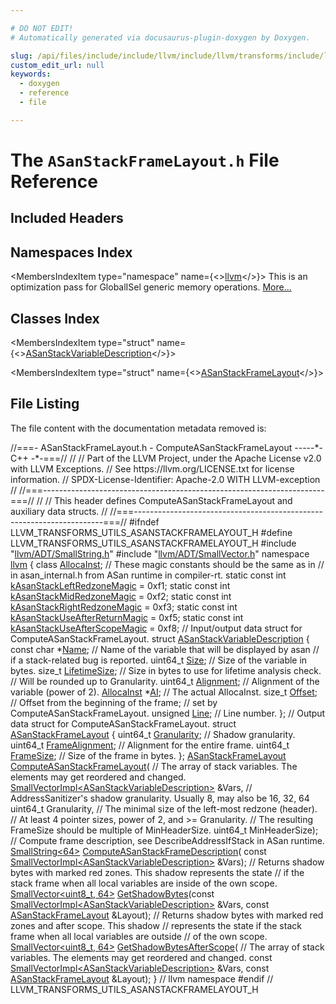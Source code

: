 ```yaml
---

# DO NOT EDIT!
# Automatically generated via docusaurus-plugin-doxygen by Doxygen.

slug: /api/files/include/include/llvm/include/llvm/transforms/include/llvm/transforms/utils/asanstackframelayout-h
custom_edit_url: null
keywords:
  - doxygen
  - reference
  - file

---
```





# The `ASanStackFrameLayout.h` File Reference

<DoxygenPage pluginConfig={pluginConfig}>



## Included Headers

<IncludesList>
<IncludesListItem
  filePath="llvm/ADT/SmallString.h"
  permalink="/docs/api/files/include/include/llvm/include/llvm/adt/smallstring-h"
  isLocal="true" />
<IncludesListItem
  filePath="llvm/ADT/SmallVector.h"
  permalink="/docs/api/files/include/include/llvm/include/llvm/adt/smallvector-h"
  isLocal="true" />
</IncludesList>

## Namespaces Index

<MembersIndex>

<MembersIndexItem
  type="namespace"
  name={<><a href="/docs/api/namespaces/llvm">llvm</a></>}>
This is an optimization pass for GlobalISel generic memory operations. <a href="/docs/api/namespaces/llvm/#details">More...</a>
</MembersIndexItem>

</MembersIndex>

## Classes Index

<MembersIndex>

<MembersIndexItem
  type="struct"
  name={<><a href="/docs/api/structs/llvm/asanstackvariabledescription">ASanStackVariableDescription</a></>}>
</MembersIndexItem>

<MembersIndexItem
  type="struct"
  name={<><a href="/docs/api/structs/llvm/asanstackframelayout">ASanStackFrameLayout</a></>}>
</MembersIndexItem>

</MembersIndex>


## File Listing

The file content with the documentation metadata removed is:

<ProgramListing>

<Link id="l00001" /><CodeLine lineNumber="1"><span class="doxyHighlightComment">//===- ASanStackFrameLayout.h - ComputeASanStackFrameLayout -----&#42;- C++ -&#42;-===//</span></CodeLine>
<Link id="l00002" /><CodeLine lineNumber="2"><span class="doxyHighlightComment">//</span></CodeLine>
<Link id="l00003" /><CodeLine lineNumber="3"><span class="doxyHighlightComment">// Part of the LLVM Project, under the Apache License v2.0 with LLVM Exceptions.</span></CodeLine>
<Link id="l00004" /><CodeLine lineNumber="4"><span class="doxyHighlightComment">// See https://llvm.org/LICENSE.txt for license information.</span></CodeLine>
<Link id="l00005" /><CodeLine lineNumber="5"><span class="doxyHighlightComment">// SPDX-License-Identifier: Apache-2.0 WITH LLVM-exception</span></CodeLine>
<Link id="l00006" /><CodeLine lineNumber="6"><span class="doxyHighlightComment">//</span></CodeLine>
<Link id="l00007" /><CodeLine lineNumber="7"><span class="doxyHighlightComment">//===----------------------------------------------------------------------===//</span></CodeLine>
<Link id="l00008" /><CodeLine lineNumber="8"><span class="doxyHighlightComment">//</span></CodeLine>
<Link id="l00009" /><CodeLine lineNumber="9"><span class="doxyHighlightComment">// This header defines ComputeASanStackFrameLayout and auxiliary data structs.</span></CodeLine>
<Link id="l00010" /><CodeLine lineNumber="10"><span class="doxyHighlightComment">//</span></CodeLine>
<Link id="l00011" /><CodeLine lineNumber="11"><span class="doxyHighlightComment">//===----------------------------------------------------------------------===//</span></CodeLine>
<Link id="l00012" /><CodeLine lineNumber="12"><span class="doxyHighlightPreprocessor">#ifndef LLVM&#95;TRANSFORMS&#95;UTILS&#95;ASANSTACKFRAMELAYOUT&#95;H</span></CodeLine>
<Link id="l00013" /><CodeLine lineNumber="13"><span class="doxyHighlightPreprocessor">#define LLVM&#95;TRANSFORMS&#95;UTILS&#95;ASANSTACKFRAMELAYOUT&#95;H</span></CodeLine>
<Link id="l00014" /><CodeLine lineNumber="14"><span class="doxyHighlightPreprocessor">#include &quot;<a href="/docs/api/files/include/include/llvm/include/llvm/adt/smallstring-h">llvm/ADT/SmallString.h</a>&quot;</span></CodeLine>
<Link id="l00015" /><CodeLine lineNumber="15"><span class="doxyHighlightPreprocessor">#include &quot;<a href="/docs/api/files/include/include/llvm/include/llvm/adt/smallvector-h">llvm/ADT/SmallVector.h</a>&quot;</span></CodeLine>
<Link id="l00016" /><CodeLine lineNumber="16"></CodeLine>
<Link id="l00017" /><CodeLine lineNumber="17"><span class="doxyHighlightKeyword">namespace </span><span class="doxyHighlight"><a href="/docs/api/namespaces/llvm">llvm</a> &#123;</span></CodeLine>
<Link id="l00018" /><CodeLine lineNumber="18"></CodeLine>
<Link id="l00019" /><CodeLine lineNumber="19"><span class="doxyHighlightKeyword">class </span><span class="doxyHighlight"><a href="/docs/api/classes/llvm/allocainst">AllocaInst</a>;</span></CodeLine>
<Link id="l00020" /><CodeLine lineNumber="20"></CodeLine>
<Link id="l00021" /><CodeLine lineNumber="21"><span class="doxyHighlightComment">// These magic constants should be the same as in</span></CodeLine>
<Link id="l00022" /><CodeLine lineNumber="22"><span class="doxyHighlightComment">// in asan&#95;internal.h from ASan runtime in compiler-rt.</span></CodeLine>
<Link id="l00023" /><CodeLine lineNumber="23" lineLink="/docs/api/namespaces/llvm/#aae8036506e4fa6502f8a639022e07d27"><span class="doxyHighlightKeyword">static</span><span class="doxyHighlight"> </span><span class="doxyHighlightKeyword">const</span><span class="doxyHighlight"> </span><span class="doxyHighlightKeywordType">int</span><span class="doxyHighlight"> <a href="/docs/api/namespaces/llvm/#aae8036506e4fa6502f8a639022e07d27">kAsanStackLeftRedzoneMagic</a> = 0xf1;</span></CodeLine>
<Link id="l00024" /><CodeLine lineNumber="24" lineLink="/docs/api/namespaces/llvm/#aee76e6fbde835470c3d8a44ed7ce5df3"><span class="doxyHighlightKeyword">static</span><span class="doxyHighlight"> </span><span class="doxyHighlightKeyword">const</span><span class="doxyHighlight"> </span><span class="doxyHighlightKeywordType">int</span><span class="doxyHighlight"> <a href="/docs/api/namespaces/llvm/#aee76e6fbde835470c3d8a44ed7ce5df3">kAsanStackMidRedzoneMagic</a> = 0xf2;</span></CodeLine>
<Link id="l00025" /><CodeLine lineNumber="25" lineLink="/docs/api/namespaces/llvm/#ae27fdd3ab3dec38cfe8af4ddcef4813b"><span class="doxyHighlightKeyword">static</span><span class="doxyHighlight"> </span><span class="doxyHighlightKeyword">const</span><span class="doxyHighlight"> </span><span class="doxyHighlightKeywordType">int</span><span class="doxyHighlight"> <a href="/docs/api/namespaces/llvm/#ae27fdd3ab3dec38cfe8af4ddcef4813b">kAsanStackRightRedzoneMagic</a> = 0xf3;</span></CodeLine>
<Link id="l00026" /><CodeLine lineNumber="26" lineLink="/docs/api/namespaces/llvm/#aaec439e7453d5235457273e9d3739718"><span class="doxyHighlightKeyword">static</span><span class="doxyHighlight"> </span><span class="doxyHighlightKeyword">const</span><span class="doxyHighlight"> </span><span class="doxyHighlightKeywordType">int</span><span class="doxyHighlight"> <a href="/docs/api/namespaces/llvm/#aaec439e7453d5235457273e9d3739718">kAsanStackUseAfterReturnMagic</a> = 0xf5;</span></CodeLine>
<Link id="l00027" /><CodeLine lineNumber="27" lineLink="/docs/api/namespaces/llvm/#a7b0d81f2dbe3642f0c723b5c4e740346"><span class="doxyHighlightKeyword">static</span><span class="doxyHighlight"> </span><span class="doxyHighlightKeyword">const</span><span class="doxyHighlight"> </span><span class="doxyHighlightKeywordType">int</span><span class="doxyHighlight"> <a href="/docs/api/namespaces/llvm/#a7b0d81f2dbe3642f0c723b5c4e740346">kAsanStackUseAfterScopeMagic</a> = 0xf8;</span></CodeLine>
<Link id="l00028" /><CodeLine lineNumber="28"></CodeLine>
<Link id="l00029" /><CodeLine lineNumber="29"><span class="doxyHighlightComment">// Input/output data struct for ComputeASanStackFrameLayout.</span></CodeLine>
<Link id="l00030" /><CodeLine lineNumber="30" lineLink="/docs/api/structs/llvm/asanstackvariabledescription"><span class="doxyHighlightKeyword">struct </span><span class="doxyHighlight"><a href="/docs/api/structs/llvm/asanstackvariabledescription">ASanStackVariableDescription</a> &#123;</span></CodeLine>
<Link id="l00031" /><CodeLine lineNumber="31" lineLink="/docs/api/structs/llvm/asanstackvariabledescription/#a46743ef066e35499be80cb4feb5491d9"><span class="doxyHighlight">  </span><span class="doxyHighlightKeyword">const</span><span class="doxyHighlight"> </span><span class="doxyHighlightKeywordType">char</span><span class="doxyHighlight"> &#42;<a href="/docs/api/structs/llvm/asanstackvariabledescription/#a46743ef066e35499be80cb4feb5491d9">Name</a>;    </span><span class="doxyHighlightComment">// Name of the variable that will be displayed by asan</span></CodeLine>
<Link id="l00032" /><CodeLine lineNumber="32"><span class="doxyHighlight">                       </span><span class="doxyHighlightComment">// if a stack-related bug is reported.</span></CodeLine>
<Link id="l00033" /><CodeLine lineNumber="33" lineLink="/docs/api/structs/llvm/asanstackvariabledescription/#aaabe9c4923f87576653ecd58dd3bd61e"><span class="doxyHighlight">  uint64&#95;t <a href="/docs/api/structs/llvm/asanstackvariabledescription/#aaabe9c4923f87576653ecd58dd3bd61e">Size</a>;       </span><span class="doxyHighlightComment">// Size of the variable in bytes.</span></CodeLine>
<Link id="l00034" /><CodeLine lineNumber="34" lineLink="/docs/api/structs/llvm/asanstackvariabledescription/#a25ce21187d41b135bf30abac8d1cc0cd"><span class="doxyHighlight">  </span><span class="doxyHighlightKeywordType">size&#95;t</span><span class="doxyHighlight"> <a href="/docs/api/structs/llvm/asanstackvariabledescription/#a25ce21187d41b135bf30abac8d1cc0cd">LifetimeSize</a>; </span><span class="doxyHighlightComment">// Size in bytes to use for lifetime analysis check.</span></CodeLine>
<Link id="l00035" /><CodeLine lineNumber="35"><span class="doxyHighlight">                       </span><span class="doxyHighlightComment">// Will be rounded up to Granularity.</span></CodeLine>
<Link id="l00036" /><CodeLine lineNumber="36" lineLink="/docs/api/structs/llvm/asanstackvariabledescription/#a334e5a2f5e73a791e1948c49ef53d6fc"><span class="doxyHighlight">  uint64&#95;t <a href="/docs/api/structs/llvm/asanstackvariabledescription/#a334e5a2f5e73a791e1948c49ef53d6fc">Alignment</a>;  </span><span class="doxyHighlightComment">// Alignment of the variable (power of 2).</span></CodeLine>
<Link id="l00037" /><CodeLine lineNumber="37" lineLink="/docs/api/structs/llvm/asanstackvariabledescription/#a193e9467a7bd1f19d23886d1c9719db4"><span class="doxyHighlight">  <a href="/docs/api/classes/llvm/allocainst">AllocaInst</a> &#42;<a href="/docs/api/structs/llvm/asanstackvariabledescription/#a193e9467a7bd1f19d23886d1c9719db4">AI</a>;      </span><span class="doxyHighlightComment">// The actual AllocaInst.</span></CodeLine>
<Link id="l00038" /><CodeLine lineNumber="38" lineLink="/docs/api/structs/llvm/asanstackvariabledescription/#a0c91c9e66a8cfb5f64667cfa44113cde"><span class="doxyHighlight">  </span><span class="doxyHighlightKeywordType">size&#95;t</span><span class="doxyHighlight"> <a href="/docs/api/structs/llvm/asanstackvariabledescription/#a0c91c9e66a8cfb5f64667cfa44113cde">Offset</a>;       </span><span class="doxyHighlightComment">// Offset from the beginning of the frame;</span></CodeLine>
<Link id="l00039" /><CodeLine lineNumber="39"><span class="doxyHighlight">                       </span><span class="doxyHighlightComment">// set by ComputeASanStackFrameLayout.</span></CodeLine>
<Link id="l00040" /><CodeLine lineNumber="40" lineLink="/docs/api/structs/llvm/asanstackvariabledescription/#a1f3d9121fe01224bf8f2981ef412edc9"><span class="doxyHighlight">  </span><span class="doxyHighlightKeywordType">unsigned</span><span class="doxyHighlight"> <a href="/docs/api/structs/llvm/asanstackvariabledescription/#a1f3d9121fe01224bf8f2981ef412edc9">Line</a>;       </span><span class="doxyHighlightComment">// Line number.</span></CodeLine>
<Link id="l00041" /><CodeLine lineNumber="41"><span class="doxyHighlight">&#125;;</span></CodeLine>
<Link id="l00042" /><CodeLine lineNumber="42"></CodeLine>
<Link id="l00043" /><CodeLine lineNumber="43"><span class="doxyHighlightComment">// Output data struct for ComputeASanStackFrameLayout.</span></CodeLine>
<Link id="l00044" /><CodeLine lineNumber="44" lineLink="/docs/api/structs/llvm/asanstackframelayout"><span class="doxyHighlightKeyword">struct </span><span class="doxyHighlight"><a href="/docs/api/structs/llvm/asanstackframelayout">ASanStackFrameLayout</a> &#123;</span></CodeLine>
<Link id="l00045" /><CodeLine lineNumber="45" lineLink="/docs/api/structs/llvm/asanstackframelayout/#a534519ca9fb5936d2e75254b3d691203"><span class="doxyHighlight">  uint64&#95;t <a href="/docs/api/structs/llvm/asanstackframelayout/#a534519ca9fb5936d2e75254b3d691203">Granularity</a>;     </span><span class="doxyHighlightComment">// Shadow granularity.</span></CodeLine>
<Link id="l00046" /><CodeLine lineNumber="46" lineLink="/docs/api/structs/llvm/asanstackframelayout/#abfdd3ba2719bb4fa5f8ec0fd0c0fa5b5"><span class="doxyHighlight">  uint64&#95;t <a href="/docs/api/structs/llvm/asanstackframelayout/#abfdd3ba2719bb4fa5f8ec0fd0c0fa5b5">FrameAlignment</a>;  </span><span class="doxyHighlightComment">// Alignment for the entire frame.</span></CodeLine>
<Link id="l00047" /><CodeLine lineNumber="47" lineLink="/docs/api/structs/llvm/asanstackframelayout/#afd012f620b5b7dcfb9f20ea0e6705a1b"><span class="doxyHighlight">  uint64&#95;t <a href="/docs/api/structs/llvm/asanstackframelayout/#afd012f620b5b7dcfb9f20ea0e6705a1b">FrameSize</a>;       </span><span class="doxyHighlightComment">// Size of the frame in bytes.</span></CodeLine>
<Link id="l00048" /><CodeLine lineNumber="48"><span class="doxyHighlight">&#125;;</span></CodeLine>
<Link id="l00049" /><CodeLine lineNumber="49"></CodeLine>
<Link id="l00050" /><CodeLine lineNumber="50"><span class="doxyHighlight"><a href="/docs/api/structs/llvm/asanstackframelayout">ASanStackFrameLayout</a> <a href="/docs/api/namespaces/llvm/#a9c3dc14da623315dbade0f0d23c8976a">ComputeASanStackFrameLayout</a>(</span></CodeLine>
<Link id="l00051" /><CodeLine lineNumber="51"><span class="doxyHighlight">    </span><span class="doxyHighlightComment">// The array of stack variables. The elements may get reordered and changed.</span></CodeLine>
<Link id="l00052" /><CodeLine lineNumber="52"><span class="doxyHighlight">    <a href="/docs/api/classes/llvm/smallvectorimpl">SmallVectorImpl&lt;ASanStackVariableDescription&gt;</a> &amp;Vars,</span></CodeLine>
<Link id="l00053" /><CodeLine lineNumber="53"><span class="doxyHighlight">    </span><span class="doxyHighlightComment">// AddressSanitizer&#39;s shadow granularity. Usually 8, may also be 16, 32, 64</span></CodeLine>
<Link id="l00054" /><CodeLine lineNumber="54"><span class="doxyHighlight">    uint64&#95;t Granularity,</span></CodeLine>
<Link id="l00055" /><CodeLine lineNumber="55"><span class="doxyHighlight">    </span><span class="doxyHighlightComment">// The minimal size of the left-most redzone (header).</span></CodeLine>
<Link id="l00056" /><CodeLine lineNumber="56"><span class="doxyHighlight">    </span><span class="doxyHighlightComment">// At least 4 pointer sizes, power of 2, and &gt;= Granularity.</span></CodeLine>
<Link id="l00057" /><CodeLine lineNumber="57"><span class="doxyHighlight">    </span><span class="doxyHighlightComment">// The resulting FrameSize should be multiple of MinHeaderSize.</span></CodeLine>
<Link id="l00058" /><CodeLine lineNumber="58"><span class="doxyHighlight">    uint64&#95;t MinHeaderSize);</span></CodeLine>
<Link id="l00059" /><CodeLine lineNumber="59"></CodeLine>
<Link id="l00060" /><CodeLine lineNumber="60"><span class="doxyHighlightComment">// Compute frame description, see DescribeAddressIfStack in ASan runtime.</span></CodeLine>
<Link id="l00061" /><CodeLine lineNumber="61"><span class="doxyHighlight"><a href="/docs/api/classes/llvm/smallstring">SmallString&lt;64&gt;</a> <a href="/docs/api/namespaces/llvm/#a5443261ddc0795520b7c673e11af38f3">ComputeASanStackFrameDescription</a>(</span></CodeLine>
<Link id="l00062" /><CodeLine lineNumber="62"><span class="doxyHighlight">    </span><span class="doxyHighlightKeyword">const</span><span class="doxyHighlight"> <a href="/docs/api/classes/llvm/smallvectorimpl">SmallVectorImpl&lt;ASanStackVariableDescription&gt;</a> &amp;Vars);</span></CodeLine>
<Link id="l00063" /><CodeLine lineNumber="63"></CodeLine>
<Link id="l00064" /><CodeLine lineNumber="64"><span class="doxyHighlightComment">// Returns shadow bytes with marked red zones. This shadow represents the state</span></CodeLine>
<Link id="l00065" /><CodeLine lineNumber="65"><span class="doxyHighlightComment">// if the stack frame when all local variables are inside of the own scope.</span></CodeLine>
<Link id="l00066" /><CodeLine lineNumber="66"><span class="doxyHighlight"><a href="/docs/api/classes/llvm/smallvector">SmallVector&lt;uint8&#95;t, 64&gt;</a></span></CodeLine>
<Link id="l00067" /><CodeLine lineNumber="67"><span class="doxyHighlight"><a href="/docs/api/namespaces/llvm/#a575e3a33ce947932f93b30172ca12f05">GetShadowBytes</a>(</span><span class="doxyHighlightKeyword">const</span><span class="doxyHighlight"> <a href="/docs/api/classes/llvm/smallvectorimpl">SmallVectorImpl&lt;ASanStackVariableDescription&gt;</a> &amp;Vars,</span></CodeLine>
<Link id="l00068" /><CodeLine lineNumber="68"><span class="doxyHighlight">               </span><span class="doxyHighlightKeyword">const</span><span class="doxyHighlight"> <a href="/docs/api/structs/llvm/asanstackframelayout">ASanStackFrameLayout</a> &amp;Layout);</span></CodeLine>
<Link id="l00069" /><CodeLine lineNumber="69"></CodeLine>
<Link id="l00070" /><CodeLine lineNumber="70"><span class="doxyHighlightComment">// Returns shadow bytes with marked red zones and after scope. This shadow</span></CodeLine>
<Link id="l00071" /><CodeLine lineNumber="71"><span class="doxyHighlightComment">// represents the state if the stack frame when all local variables are outside</span></CodeLine>
<Link id="l00072" /><CodeLine lineNumber="72"><span class="doxyHighlightComment">// of the own scope.</span></CodeLine>
<Link id="l00073" /><CodeLine lineNumber="73"><span class="doxyHighlight"><a href="/docs/api/classes/llvm/smallvector">SmallVector&lt;uint8&#95;t, 64&gt;</a> <a href="/docs/api/namespaces/llvm/#a14a462c7b5d011363ae9c50a15595609">GetShadowBytesAfterScope</a>(</span></CodeLine>
<Link id="l00074" /><CodeLine lineNumber="74"><span class="doxyHighlight">    </span><span class="doxyHighlightComment">// The array of stack variables. The elements may get reordered and changed.</span></CodeLine>
<Link id="l00075" /><CodeLine lineNumber="75"><span class="doxyHighlight">    </span><span class="doxyHighlightKeyword">const</span><span class="doxyHighlight"> <a href="/docs/api/classes/llvm/smallvectorimpl">SmallVectorImpl&lt;ASanStackVariableDescription&gt;</a> &amp;Vars,</span></CodeLine>
<Link id="l00076" /><CodeLine lineNumber="76"><span class="doxyHighlight">    </span><span class="doxyHighlightKeyword">const</span><span class="doxyHighlight"> <a href="/docs/api/structs/llvm/asanstackframelayout">ASanStackFrameLayout</a> &amp;Layout);</span></CodeLine>
<Link id="l00077" /><CodeLine lineNumber="77"></CodeLine>
<Link id="l00078" /><CodeLine lineNumber="78"><span class="doxyHighlight">&#125; </span><span class="doxyHighlightComment">// llvm namespace</span></CodeLine>
<Link id="l00079" /><CodeLine lineNumber="79"></CodeLine>
<Link id="l00080" /><CodeLine lineNumber="80"><span class="doxyHighlightPreprocessor">#endif  </span><span class="doxyHighlightComment">// LLVM&#95;TRANSFORMS&#95;UTILS&#95;ASANSTACKFRAMELAYOUT&#95;H</span></CodeLine>

</ProgramListing>


</DoxygenPage>
